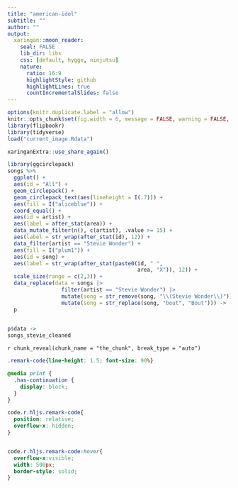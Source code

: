 ```yaml
---
title: "american-idol"
subtitle: ""
author: ""
output:
  xaringan::moon_reader:
    seal: FALSE
    lib_dir: libs
    css: [default, hygge, ninjutsu]
    nature:
      ratio: 16:9
      highlightStyle: github
      highlightLines: true
      countIncrementalSlides: false
---
```




```r
options(knitr.duplicate.label = "allow")
knitr::opts_chunk$set(fig.width = 6, message = FALSE, warning = FALSE, comment = "", cache = F)
library(flipbookr)
library(tidyverse)
load("current_image.Rdata")
```


```r
xaringanExtra::use_share_again()
```


```r
library(ggcirclepack)
songs %>%
  ggplot() + 
  aes(id = "All") +
  geom_circlepack() + 
  geom_circlepack_text(aes(lineheight = I(.7))) +
  aes(fill = I("aliceblue")) +
  coord_equal() +
  aes(id = artist) +
  aes(label = after_stat(area)) + 
  data_mutate_filter(n(), c(artist), .value >= 15) +
  aes(label = str_wrap(after_stat(id), 12)) + 
  data_filter(artist == "Stevie Wonder") + 
  aes(fill = I("plum1")) +
  aes(id = song) +
  aes(label = str_wrap(after_stat(paste0(id, " ", 
                                         area, "X")), 12)) +
  scale_size(range = c(2,3)) +
  data_replace(data = songs |> 
                 filter(artist == "Stevie Wonder") |>
                 mutate(song = str_remove(song, "\\(Stevie Wonder\\)")) |>
                 mutate(song = str_replace(song, "bout", "Bout"))) ->
  p
                

p$data ->
songs_stevie_cleaned

```

`r chunk_reveal(chunk_name = "the_chunk", break_type = "auto")`



```css
.remark-code{line-height: 1.5; font-size: 90%}

@media print {
  .has-continuation {
    display: block;
  }
}

code.r.hljs.remark-code{
  position: relative;
  overflow-x: hidden;
}


code.r.hljs.remark-code:hover{
  overflow-x:visible;
  width: 500px;
  border-style: solid;
}
```


